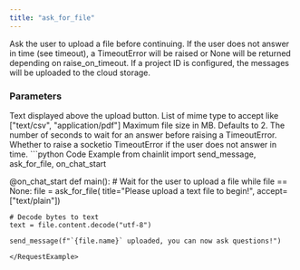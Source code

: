 ```yaml
---
title: "ask_for_file"
---
```


Ask the user to upload a file before continuing.
If the user does not answer in time (see timeout), a TimeoutError will be raised or None will be returned depending on raise_on_timeout.
If a project ID is configured, the messages will be uploaded to the cloud storage.

### Parameters
<ParamField path="title" type="str">
  Text displayed above the upload button.
</ParamField>
<ParamField path="accept" type="List[str]">
  List of mime type to accept like ["text/csv", "application/pdf"]
</ParamField>
<ParamField path="max_size_mb" type="int" optional>
  Maximum file size in MB. Defaults to 2.
</ParamField>
<ParamField path="timeout" type="int" optional>
  The number of seconds to wait for an answer before raising a TimeoutError.
</ParamField>
<ParamField path="raise_on_timeout" type="bool" optional>
  Whether to raise a socketio TimeoutError if the user does not answer in time.
</ParamField>

<RequestExample>
```python Code Example
from chainlit import send_message, ask_for_file, on_chat_start

@on_chat_start
def main():
    # Wait for the user to upload a file
    while file == None:
        file = ask_for_file(
            title="Please upload a text file to begin!", accept=["text/plain"])
    
    # Decode bytes to text
    text = file.content.decode("utf-8")

    send_message(f"`{file.name}` uploaded, you can now ask questions!")
```
</RequestExample>